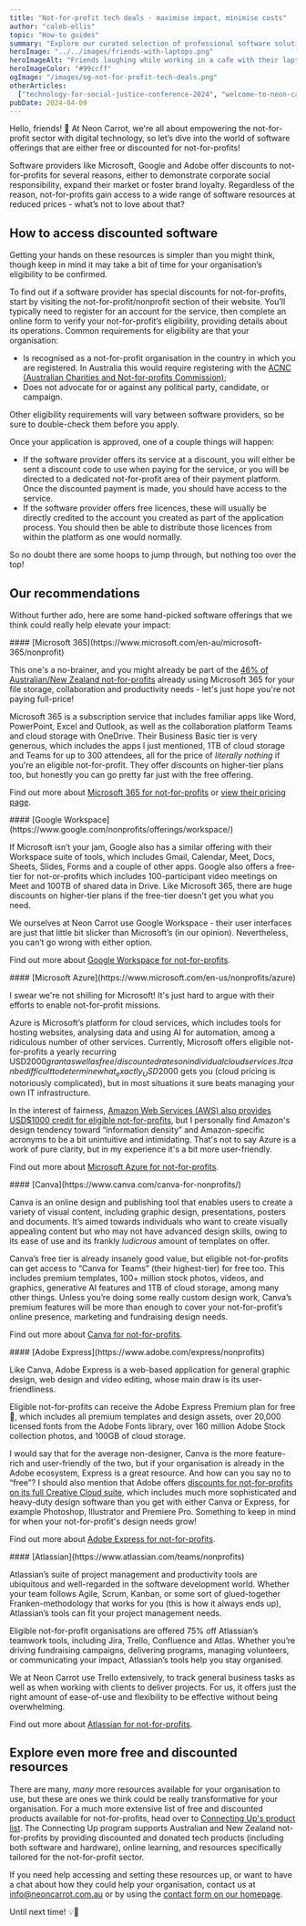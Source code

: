 ```yaml
---
title: "Not-for-profit tech deals - maximise impact, minimise costs"
author: "caleb-ellis"
topic: "How-to guides"
summary: "Explore our curated selection of professional software solutions available at free or discounted rates for not-for-profits. Featuring offers from Microsoft, Google and Adobe, enhance your organisation's impact and elevate your mission with the right tech tools!"
heroImage: "../../images/friends-with-laptops.png"
heroImageAlt: "Friends laughing while working in a cafe with their laptops"
heroImageColor: "#99ccff"
ogImage: "/images/og-not-for-profit-tech-deals.png"
otherArticles:
  ["technology-for-social-justice-conference-2024", "welcome-to-neon-carrot"]
pubDate: 2024-04-09
---
```




Hello, friends! 👋 At Neon Carrot, we're all about empowering the not-for-profit sector with digital technology, so let’s dive into the world of software offerings that are either free or discounted for not-for-profits!

Software providers like Microsoft, Google and Adobe offer discounts to not-for-profits for several reasons, either to demonstrate corporate social responsibility, expand their market or foster brand loyalty. Regardless of the reason, not-for-profits gain access to a wide range of software resources at reduced prices - what’s not to love about that?

## How to access discounted software

Getting your hands on these resources is simpler than you might think, though keep in mind it may take a bit of time for your organisation’s eligibility to be confirmed.

To find out if a software provider has special discounts for not-for-profits, start by visiting the not-for-profit/nonprofit section of their website. You’ll typically need to register for an account for the service, then complete an online form to verify your not-for-profit’s eligibility, providing details about its operations. Common requirements for eligibility are that your organisation:

- Is recognised as a not-for-profit organisation in the country in which you are registered. In Australia this would require registering with the [ACNC (Australian Charities and Not-for-profits Commission)](https://www.acnc.gov.au/);
- Does not advocate for or against any political party, candidate, or campaign.

Other eligibility requirements will vary between software providers, so be sure to double-check them before you apply.

Once your application is approved, one of a couple things will happen:

- If the software provider offers its service at a discount, you will either be sent a discount code to use when paying for the service, or you will be directed to a dedicated not-for-profit area of their payment platform. Once the discounted payment is made, you should have access to the service.
- If the software provider offers free licences, these will usually be directly credited to the account you created as part of the application process. You should then be able to distribute those licences from within the platform as one would normally.

So no doubt there are some hoops to jump through, but nothing too over the top!

## Our recommendations

Without further ado, here are some hand-picked software offerings that we think could really help elevate your impact:

<div class="article-image-wrapper">
  <Picture
    alt="Microsoft 365 logo with their base product offerings"
    class="article-image"
    formats={["webp"]}
    height={357}
    loading="lazy"
    sizes="(min-width: 456px) 678px, 412px"
    src={microsoft365}
    width={678}
    widths={[678, 412]}
  />
</div>
#### [Microsoft 365](https://www.microsoft.com/en-au/microsoft-365/nonprofit)

This one's a no-brainer, and you might already be part of the [46% of Australian/New Zealand not-for-profits](https://www.infoxchange.org/sites/default/files/infoxchanges_2023_digital_technology_in_the_not-for-profit_sector_report.pdf) already using Microsoft 365 for your file storage, collaboration and productivity needs - let's just hope you're not paying full-price!

Microsoft 365 is a subscription service that includes familiar apps like Word, PowerPoint, Excel and Outlook, as well as the collaboration platform Teams and cloud storage with OneDrive. Their Business Basic tier is very generous, which includes the apps I just mentioned, 1TB of cloud storage and Teams for up to 300 attendees, all for the price of _literally nothing_ if you're an eligible not-for-profit. They offer discounts on higher-tier plans too, but honestly you can go pretty far just with the free offering.

Find out more about [Microsoft 365 for not-for-profits](https://www.microsoft.com/en-au/microsoft-365/nonprofit) or [view their pricing page](https://www.microsoft.com/en-au/microsoft-365/enterprise/nonprofit-plans-and-pricing).

<div class="article-image-wrapper">
  <Picture
    alt="Google Workspace logo with their base product offerings"
    class="article-image"
    formats={["webp"]}
    height={357}
    loading="lazy"
    sizes="(min-width: 456px) 678px, 412px"
    src={googleWorkspace}
    width={678}
    widths={[678, 412]}
  />
</div>
#### [Google Workspace](https://www.google.com/nonprofits/offerings/workspace/)

If Microsoft isn’t your jam, Google also has a similar offering with their Workspace suite of tools, which includes Gmail, Calendar, Meet, Docs, Sheets, Slides, Forms and a couple of other apps. Google also offers a free-tier for not-or-profits which includes 100-participant video meetings on Meet and 100TB of shared data in Drive. Like Microsoft 365, there are huge discounts on higher-tier plans if the free-tier doesn’t get you what you need.

We ourselves at Neon Carrot use Google Workspace - their user interfaces are just that little bit slicker than Microsoft’s (in our opinion). Nevertheless, you can’t go wrong with either option.

Find out more about [Google Workspace for not-for-profits](https://www.google.com/nonprofits/offerings/workspace/).

<div class="article-image-wrapper">
  <Picture
    alt="Microsoft Azure logo"
    class="article-image"
    formats={["webp"]}
    height={357}
    loading="lazy"
    sizes="(min-width: 456px) 678px, 412px"
    src={microsoftAzure}
    width={678}
    widths={[678, 412]}
  />
</div>
#### [Microsoft Azure](https://www.microsoft.com/en-us/nonprofits/azure)

I swear we're not shilling for Microsoft! It's just hard to argue with their efforts to enable not-for-profit missions.

Azure is Microsoft’s platform for cloud services, which includes tools for hosting websites, analysing data and using AI for automation, among a ridiculous number of other services. Currently, Microsoft offers eligible not-for-profits a yearly recurring USD$2000 grant as well as free/discounted rates on individual cloud services. It can be difficult to determine what _exactly_ USD$2000 gets you (cloud pricing is notoriously complicated), but in most situations it sure beats managing your own IT infrastructure.

In the interest of fairness, [Amazon Web Services (AWS) also provides USD$1000 credit for eligible not-for-profits](https://aws.amazon.com/government-education/nonprofits/), but I personally find Amazon's design tendency toward “information density” and Amazon-specific acronyms to be a bit unintuitive and intimidating. That's not to say Azure is a work of pure clarity, but in my experience it's a bit more user-friendly.

Find out more about [Microsoft Azure for not-for-profits](https://www.microsoft.com/en-us/nonprofits/azure).

<div class="article-image-wrapper">
  <Picture
    alt="Canva logo with a showcase of some of their templates"
    class="article-image"
    formats={["webp"]}
    height={353}
    loading="lazy"
    sizes="(min-width: 456px) 673px, 412px"
    src={canva}
    width={678}
    widths={[673, 412]}
  />
</div>
#### [Canva](https://www.canva.com/canva-for-nonprofits/)

Canva is an online design and publishing tool that enables users to create a variety of visual content, including graphic design, presentations, posters and documents. It’s aimed towards individuals who want to create visually appealing content but who may not have advanced design skills, owing to its ease of use and its frankly _ludicrous_ amount of templates on offer.

Canva’s free tier is already insanely good value, but eligible not-for-profits can get access to “Canva for Teams” (their highest-tier) for free too. This includes premium templates, 100+ million stock photos, videos, and graphics, generative AI features and 1TB of cloud storage, among many other things. Unless you’re doing some really custom design work, Canva’s premium features will be more than enough to cover your not-for-profit’s online presence, marketing and fundraising design needs.

Find out more about [Canva for not-for-profits](https://www.canva.com/canva-for-nonprofits/).

<div class="article-image-wrapper">
  <Picture
    alt="Adobe Express app homepage"
    class="article-image"
    formats={["webp"]}
    height={379}
    loading="lazy"
    sizes="(min-width: 456px) 673px, 412px"
    src={adobeExpress}
    width={678}
    widths={[673, 412]}
  />
</div>
#### [Adobe Express](https://www.adobe.com/express/nonprofits)

Like Canva, Adobe Express is a web-based application for general graphic design, web design and video editing, whose main draw is its user-friendliness.

Eligible not-for-profits can receive the Adobe Express Premium plan for free 🎉, which includes all premium templates and design assets, over 20,000 licensed fonts from the Adobe Fonts library, over 160 million Adobe Stock collection photos, and 100GB of cloud storage.

I would say that for the average non-designer, Canva is the more feature-rich and user-friendly of the two, but if your organisation is already in the Adobe ecosystem, Express is a great resource. And how can you say no to “free”? I should also mention that Adobe offers [discounts for not-for-profits on its full Creative Cloud suite](https://www.connectingup.org/partner/adobe-charity-licensing), which includes much more sophisticated and heavy-duty design software than you get with either Canva or Express, for example Photoshop, Illustrator and Premiere Pro. Something to keep in mind for when your not-for-profit's design needs grow!

Find out more about [Adobe Express for not-for-profits](https://www.adobe.com/express/nonprofits).

<div class="article-image-wrapper">
  <Picture
    alt="Atlassian logo"
    class="article-image"
    formats={["webp"]}
    height={328}
    loading="lazy"
    sizes="(min-width: 456px) 673px, 412px"
    src={trello}
    width={678}
    widths={[673, 412]}
  />
</div>
#### [Atlassian](https://www.atlassian.com/teams/nonprofits)

Atlassian’s suite of project management and productivity tools are ubiquitous and well-regarded in the software development world. Whether your team follows Agile, Scrum, Kanban, or some sort of glued-together Franken-methodology that works for you (this is how it always ends up), Atlassian’s tools can fit your project management needs.

Eligible not-for-profit organisations are offered 75% off Atlassian’s teamwork tools, including Jira, Trello, Confluence and Atlas. Whether you’re driving fundraising campaigns, delivering programs, managing volunteers, or communicating your impact, Atlassian’s tools help you stay organised.

We at Neon Carrot use Trello extensively, to track general business tasks as well as when working with clients to deliver projects. For us, it offers just the right amount of ease-of-use and flexibility to be effective without being overwhelming.

Find out more about [Atlassian for not-for-profits](https://www.atlassian.com/teams/nonprofits).

## Explore even more free and discounted resources

There are many, _many_ more resources available for your organisation to use, but these are ones we think could be really transformative for your organisation. For a much more extensive list of free and discounted products available for not-for-profits, head over to [Connecting Up's product list](https://www.connectingup.org/products). The Connecting Up program supports Australian and New Zealand not-for-profits by providing discounted and donated tech products (including both software and hardware), online learning, and resources specifically tailored for the not-for-profit sector.

If you need help accessing and setting these resources up, or want to have a chat about how they could help your organisation, contact us at [info@neoncarrot.com.au](mailto:info@neoncarrot.com.au) or by using the [contact form on our homepage](/#contact).

Until next time! 💡🥕
